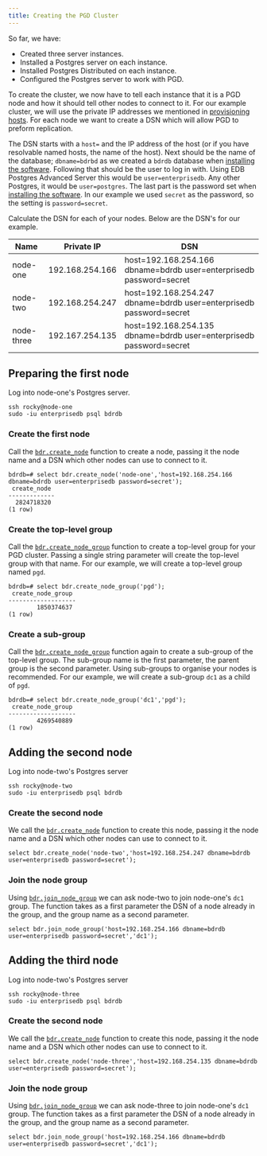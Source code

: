 ```yaml
---
title: Creating the PGD Cluster
---
```


So far, we have:

* Created three server instances.
* Installed a Postgres server on each instance.
* Installed Postgres Distributed on each instance.
* Configured the Postgres server to work with PGD.

To create the cluster, we now have to tell each instance that it is a PGD node and how it should tell other nodes to connect to it.
For our example cluster, we will use the private IP addresses we mentioned in [provisioning hosts](01-provisioning-hosts).
For each node we want to create a DSN which will allow PGD to preform replication.

The DSN starts with a `host=` and the IP address of the host (or if you have resolvable named hosts, the name of the host).
Next should be the name of the database; `dbname=bdrbd` as we created a `bdrdb` database when [installing the software](04-installing-software).
Following that should be the user to log in with. 
Using EDB Postgres Advanced Server this would be `user=enterprisedb`.
Any other Postgres, it would be `user=postgres`.
The last part is the password set when [installing the software](04-installing-software).
In our example we used `secret` as the password, so the setting is `password=secret`.

Calculate the DSN for each of your nodes. 
Below are the DSN's for our example.

 Name | Private IP | DSN
------|-------------|----------------------
 node-one | 192.168.254.166 | host=192.168.254.166 dbname=bdrdb user=enterprisedb password=secret
 node-two |  192.168.254.247 | host=192.168.254.247 dbname=bdrdb user=enterprisedb password=secret
 node-three |  192.167.254.135 | host=192.168.254.135 dbname=bdrdb user=enterprisedb password=secret

## Preparing the first node 

Log into node-one's Postgres server.

```
ssh rocky@node-one
sudo -iu enterprisedb psql bdrdb
```

### Create the first node

Call the [`bdr.create_node`](/pgd/latest/reference/nodes-management-interfaces#bdrcreate_node) function to create a node, passing it the node name and a DSN which other nodes can use to connect to it.

```
bdrdb=# select bdr.create_node('node-one','host=192.168.254.166 dbname=bdrdb user=enterprisedb password=secret');
 create_node
-------------
  2824718320
(1 row)
```

### Create the top-level group

Call the [`bdr.create_node_group`](/pgd/latest/reference/nodes-management-interfaces#bdrcreate_node_group) function to create a top-level group for your PGD cluster. Passing a single string parameter will create the top-level group with that name. For our example, we will create a top-level group named `pgd`.

```
bdrdb=# select bdr.create_node_group('pgd');
 create_node_group
-------------------
        1850374637
(1 row)
```

### Create a sub-group

Call the [`bdr.create_node_group`](/pgd/latest/reference/nodes-management-interfaces#bdrcreate_node_group) function again to create a sub-group of the top-level group. The sub-group name is the first parameter, the parent group is the second parameter. Using sub-groups to organise your nodes is recommended. For our example, we will create a sub-group `dc1` as a child of `pgd`.

```
bdrdb=# select bdr.create_node_group('dc1','pgd');
 create_node_group
-------------------
        4269540889
(1 row)
```

## Adding the second node

Log into node-two's Postgres server

```
ssh rocky@node-two
sudo -iu enterprisedb psql bdrdb
```

### Create the second node

We call the [`bdr.create_node`](/pgd/latest/reference/nodes-management-interfaces#bdrcreate_node) function to create this node, passing it the node name and a DSN which other nodes can use to connect to it.

```
select bdr.create_node('node-two','host=192.168.254.247 dbname=bdrdb user=enterprisedb password=secret');
```

### Join the node group

Using [`bdr.join_node_group`](/pgd/latest/reference/nodes-management-interfaces#bdrjoin_node_group) we can ask node-two to join node-one's `dc1` group. The function takes as a first parameter the DSN of a node already in the group, and the group name as a second parameter.

```
select bdr.join_node_group('host=192.168.254.166 dbname=bdrdb user=enterprisedb password=secret','dc1');
```

## Adding the third node

Log into node-two's Postgres server

```
ssh rocky@node-three
sudo -iu enterprisedb psql bdrdb
```

### Create the second node

We call the [`bdr.create_node`](/pgd/latest/reference/nodes-management-interfaces#bdrcreate_node) function to create this node, passing it the node name and a DSN which other nodes can use to connect to it.

```
select bdr.create_node('node-three','host=192.168.254.135 dbname=bdrdb user=enterprisedb password=secret');
```

### Join the node group

Using [`bdr.join_node_group`](/pgd/latest/reference/nodes-management-interfaces#bdrjoin_node_group) we can ask node-three to join node-one's `dc1` group. The function takes as a first parameter the DSN of a node already in the group, and the group name as a second parameter.

```
select bdr.join_node_group('host=192.168.254.166 dbname=bdrdb user=enterprisedb password=secret','dc1');
```


